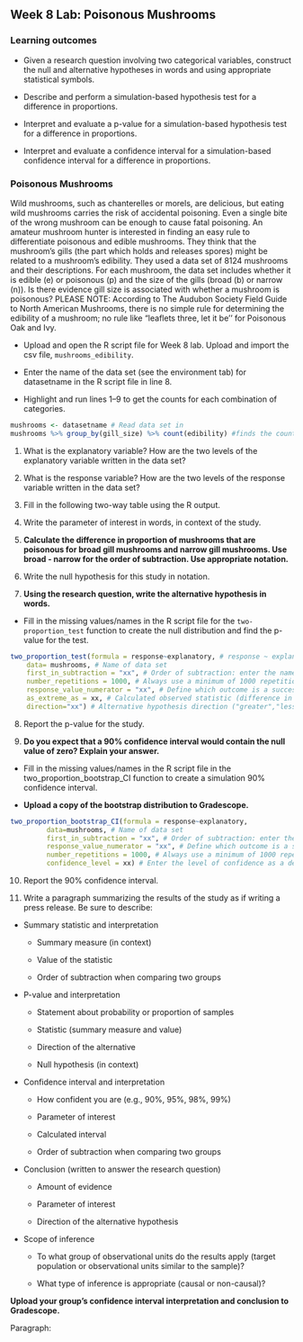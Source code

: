 ## Week 8 Lab:  Poisonous Mushrooms 

\setstretch{1}

### Learning outcomes

* Given a research question involving two categorical variables, construct the null and alternative hypotheses
  in words and using appropriate statistical symbols.
  
* Describe and perform a simulation-based hypothesis test for a difference in proportions.

* Interpret and evaluate a p-value for a simulation-based hypothesis test for a difference in proportions.

* Interpret and evaluate a confidence interval for a simulation-based confidence interval for a difference in proportions.

### Poisonous Mushrooms

Wild mushrooms, such as chanterelles or morels, are delicious, but eating wild mushrooms carries the risk of accidental poisoning. Even a single bite of the wrong mushroom can be enough to cause fatal poisoning. An amateur mushroom hunter is interested in finding an easy rule to differentiate poisonous and edible mushrooms. They think that the mushroom’s gills (the part which holds and releases spores) might be related to a mushroom’s edibility. They used a data set of 8124 mushrooms and their descriptions. For each mushroom, the data set includes whether it is edible (e) or poisonous (p) and the size of the gills (broad (b) or narrow (n)).  Is there evidence gill size is associated with whether a mushroom is poisonous?  PLEASE NOTE: According to The Audubon Society Field Guide to North American Mushrooms, there is no simple rule for determining the edibility of a mushroom; no rule like "leaflets three, let it be'' for Poisonous Oak and Ivy. 

* Upload and open the R script file for Week 8 lab. Upload and import the csv file, `mushrooms_edibility`. 

* Enter the name of the data set (see the environment tab) for datasetname in the R script file in line 8. 

* Highlight and run lines 1--9 to get the counts for each combination of categories.

```{r, echo=TRUE, warning=FALSE, message=FALSE, collapse=FALSE, eval=FALSE}
mushrooms <- datasetname # Read data set in
mushrooms %>% group_by(gill_size) %>% count(edibility) #finds the counts in each group
```

1. What is the explanatory variable?  How are the two levels of the explanatory variable written in the data set?

\vspace{0.5in}

2. What is the response variable? How are the two levels of the response variable written in the data set?

\vspace{0.5in}

<!-- 3. What is the scope of inference for this study? -->

3. Fill in the following two-way table using the R output.

\begin{center}
\begin{tabular}{|c|c|c|c|}\hline
& \multicolumn{2}{|c|}{\textbf{Gill Size}} & \\ \hline
\textbf{Edibility} & \hspace{0.35in} Broad (b) \hspace{0.35in} & \hspace{0.35in} Narrow (n) \hspace{0.35in} & \hspace{0.35in} Total \hspace{0.35in} \\ \hline
 Poisonous (p) & & & \\ 
 & & & \\ \hline
Edible (e) & & & \\ 
 & & & \\ \hline
 Total & & & \\ 
 & & & \\ \hline
\end{tabular}
\end{center}

\newpage

4. Write the parameter of interest in words, in context of the study.

\vspace{1in}

5. **Calculate the difference in proportion of mushrooms that are poisonous for broad gill mushrooms and narrow gill mushrooms.  Use broad - narrow for the order of subtraction.  Use appropriate notation.**

\vspace{0.8in}

<!-- Use the provided R script file to create a segmented bar plot of the data.  Make sure to title your plot.  Highlight and run lines 14--20. -->

<!-- ```{r, out.width="60%", echo=TRUE, eval=FALSE} -->
<!-- injuries %>% # Data set piped into... -->
<!--   ggplot(aes(x = Injury.Site, fill = Lethal)) +   # This specifies the variables -->
<!--   geom_bar(stat = "count", position = "fill") +  # Tell it to make a stacked bar plot -->
<!--   labs(title = "Title",  # Make sure to title your plot  -->
<!--        x = "Location of Injury",   # Label the x axis -->
<!--        y = "") +  # Remove y axis label -->
<!--   scale_fill_grey()  # Make figure black and white -->
<!-- ``` -->
<!-- 7.  Based on the plot does there appear to be an association between the variables?  Explain your answer. -->

6.  Write the null hypothesis for this study in notation.

\vspace{0.25in}

7.  **Using the research question, write the alternative hypothesis in words.**

\vspace{1in}

* Fill in the missing values/names in the R script file for the `two-proportion_test` function to create the null distribution and find the p-value for the test.

```{r, echo=TRUE, eval=FALSE}
two_proportion_test(formula = response~explanatory, # response ~ explanatory
    data= mushrooms, # Name of data set
    first_in_subtraction = "xx", # Order of subtraction: enter the name of Group 1
    number_repetitions = 1000, # Always use a minimum of 1000 repetitions
    response_value_numerator = "xx", # Define which outcome is a success 
    as_extreme_as = xx, # Calculated observed statistic (difference in sample proportions)
    direction="xx") # Alternative hypothesis direction ("greater","less","two-sided")
```

8.  Report the p-value for the study.

\vspace{0.2in}

9.  **Do you expect that a 90\% confidence interval would contain the null value of zero?  Explain your answer.**

\vspace{0.8in}

\newpage

* Fill in the missing values/names in the R script file in the two_proportion_bootstrap_CI function to create a simulation 90\% confidence interval.  

* **Upload a copy of the bootstrap distribution to Gradescope.**

```{r, echo=TRUE, eval=FALSE}
two_proportion_bootstrap_CI(formula = response~explanatory, 
         data=mushrooms, # Name of data set
         first_in_subtraction = "xx", # Order of subtraction: enter the name of Group 1
         response_value_numerator = "xx", # Define which outcome is a success 
         number_repetitions = 1000, # Always use a minimum of 1000 repetitions
         confidence_level = xx) # Enter the level of confidence as a decimal
```

10. Report the 90\% confidence interval.

\vspace{0.2in}

11.  Write a paragraph summarizing the results of the study as if writing a press release.  Be sure to describe:

* Summary statistic and interpretation

    * Summary measure (in context)
    
    * Value of the statistic 
    
    * Order of subtraction when comparing two groups

* P-value and interpretation

    * Statement about probability or proportion of samples
    
    * Statistic (summary measure and value)
    
    * Direction of the alternative 
    
    * Null hypothesis (in context) 


* Confidence interval and interpretation

    * How confident you are (e.g., 90%, 95%, 98%, 99%)
    
    * Parameter of interest
    
    * Calculated interval
    
    * Order of subtraction when comparing two groups


* Conclusion (written to answer the research question)

    * Amount of evidence
    
    * Parameter of interest 
    
    * Direction of the alternative hypothesis


* Scope of inference

    * To what group of observational units do the results apply (target population or observational units similar to the sample)?
	
    * What type of inference is appropriate (causal or non-causal)?

**Upload your group's confidence interval interpretation and conclusion to Gradescope.** 

\newpage

Paragraph:

\newpage


